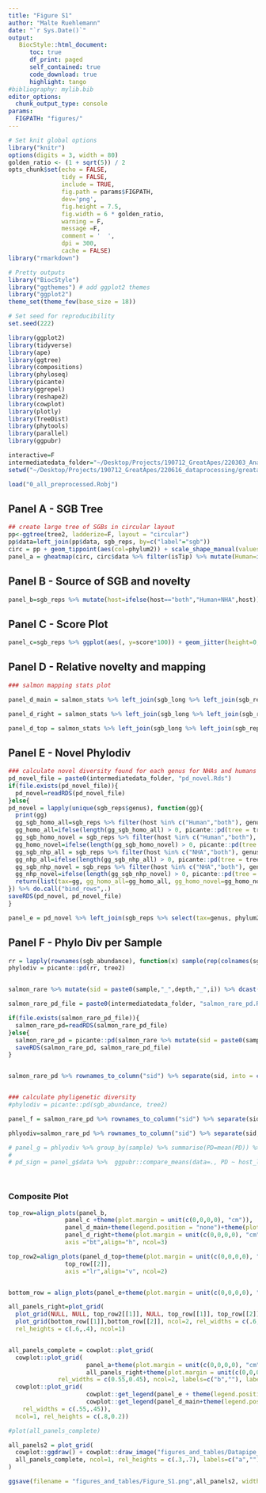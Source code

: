```yaml
---
title: "Figure S1"
author: "Malte Ruehlemann"
date: "`r Sys.Date()`"
output:
   BiocStyle::html_document:
      toc: true
      df_print: paged
      self_contained: true
      code_download: true
      highlight: tango
#bibliography: mylib.bib
editor_options:
  chunk_output_type: console
params:
  FIGPATH: "figures/"
---
```


<style type="text/css">
.main-container {
  max-width: 1800px;
  margin-left: auto;
  margin-right: auto;
}
</style>

```r
# Set knit global options
library("knitr")
options(digits = 3, width = 80)
golden_ratio <- (1 + sqrt(5)) / 2
opts_chunk$set(echo = FALSE,
               tidy = FALSE,
               include = TRUE,
               fig.path = params$FIGPATH,
               dev='png',
               fig.height = 7.5,
               fig.width = 6 * golden_ratio,
               warning = F,
               message =F, 
               comment = '  ',
               dpi = 300,
               cache = FALSE)
library("rmarkdown")

# Pretty outputs
library("BiocStyle")
library("ggthemes") # add ggplot2 themes
library("ggplot2")
theme_set(theme_few(base_size = 18))

# Set seed for reproducibility
set.seed(222)
```

```r
library(ggplot2)
library(tidyverse)
library(ape)
library(ggtree)
library(compositions)
library(phyloseq)
library(picante)
library(ggrepel)
library(reshape2)
library(cowplot)
library(plotly)
library(TreeDist)
library(phytools)
library(parallel)
library(ggpubr)

interactive=F
intermediatedata_folder="~/Desktop/Projects/190712_GreatApes/220303_Analysis_New/intermediate_data/"
setwd("~/Desktop/Projects/190712_GreatApes/220616_dataprocessing/greatapes_mgx_scripts/r_analysis_and_plots//")

load("0_all_preprocessed.Robj")
```

## Panel A - SGB Tree

```r
## create large tree of SGBs in circular layout
pp<-ggtree(tree2, ladderize=F, layout = "circular")
pp$data=left_join(pp$data, sgb_reps, by=c("label"="sgb"))
circ = pp + geom_tippoint(aes(col=phylum2)) + scale_shape_manual(values=c(0,1,2,15,16,17)) + scale_color_manual(values=phylumcols_df$col,breaks=phylumcols_df$phylum)
panel_a = gheatmap(circ, circ$data %>% filter(isTip) %>% mutate(Human=ifelse(symbol %in% c("TRUEHuman","TRUEboth"),phylum2,"ZZ"),NHA=ifelse(symbol %in% c("TRUENHA","TRUEboth"),phylum2,"ZZ")) %>% select(label, Human, NHA) %>% column_to_rownames("label"), offset=0, width=.2, colnames_angle=90, colnames_offset_y = .25)  + scale_fill_manual(values=c(phylumcols_df$col,"white"), breaks=c(phylumcols_df$phylum,"ZZ")) + theme(legend.position = "none")+theme(plot.margin = unit(c(0,0,0,0), "cm"))
```

## Panel B - Source of SGB and novelty

```r
panel_b=sgb_reps %>% mutate(host=ifelse(host=="both","Human+NHA",host)) %>% ggplot(aes(x=host, fill=novel)) + geom_bar() + scale_fill_manual(values=c("grey","#33A02C")) + ylab("Number of SGBs") + theme(legend.position = "none") + theme(axis.text.x = element_text(angle=45, hjust=1)) + xlab("") + scale_y_continuous(breaks=c(0,250,500,750,1000,1250), limits=c(0,1500), expand=c(0,0))
```


## Panel C - Score Plot

```r
panel_c=sgb_reps %>% ggplot(aes(, y=score*100)) + geom_jitter(height=0, width=0.25, aes(x=as.numeric(as.factor(phylum2)), shape=novel, col=phylum2), size=1)  + geom_point(data = . %>% group_by(phylum2,novel) %>% summarize(score=median(score)), aes(x=as.numeric(as.factor(phylum2)), shape=novel), size=2) + scale_y_continuous(limits=c(0,100), expand=c(0,0))+ xlab("Phylum") + scale_shape_manual(values=c(21,16)) + ylab("SGB Score (%)") + scale_color_manual(values=phylumcols_df$col, breaks=phylumcols_df$phylum) + theme(legend.position = "none", axis.text.x = element_blank(), axis.ticks.x=element_blank())

```

## Panel D - Relative novelty and mapping

```r
### salmon mapping stats plot

panel_d_main = salmon_stats %>% left_join(sgb_long %>% left_join(sgb_reps %>% select(variable=sgb, novel)) %>% filter(novel) %>% group_by(sample) %>% summarize(rel_novel=sum(value)/10000)) %>% left_join(sample_meta) %>% ggplot(aes(y=mapped_rel, x=rel_novel, col=host_long)) + geom_point(size=3) + scale_color_manual(values=colset$col, breaks=colset$host_long) + scale_y_continuous(breaks = c(0:10)*10, limits=c(0,100), expand=c(0,0)) + scale_x_continuous(breaks = c(0:10)*10, limits=c(0,100), expand=c(0,0)) + xlab("Rel. Abundance in Novel SGBs (%)") + ylab("Mapped to SGBs (%)") 

panel_d_right = salmon_stats %>% left_join(sgb_long %>% left_join(sgb_reps %>% select(variable=sgb, novel)) %>% filter(novel) %>% group_by(sample) %>% summarize(rel_novel=sum(value)/10000)) %>% left_join(sample_meta) %>% ggplot(aes(y=mapped_rel, fill=host_long)) + geom_boxplot() + scale_y_continuous(breaks = c(0:10)*10, limits=c(0,100), expand=c(0,0)) + theme_nothing() + scale_fill_manual(values=colset$col, breaks=colset$host_long) + scale_x_discrete(expand=c(0,0)) + ylab("")

panel_d_top = salmon_stats %>% left_join(sgb_long %>% left_join(sgb_reps %>% select(variable=sgb, novel)) %>% filter(novel) %>% group_by(sample) %>% summarize(rel_novel=sum(value)/10000)) %>% left_join(sample_meta) %>% ggplot(aes(x=rel_novel, fill=host_long)) + geom_boxplot() + scale_x_continuous(breaks = c(0:10)*10, limits=c(0,100), expand=c(0,0)) + theme_nothing() + scale_fill_manual(values=colset$col, breaks=colset$host_long) + scale_y_discrete(expand=c(0,0)) + xlab("")
```


## Panel E - Novel Phylodiv

```r
### calculate novel diversity found for each genus for NHAs and humans
pd_novel_file = paste0(intermediatedata_folder, "pd_novel.Rds")
if(file.exists(pd_novel_file)){
  pd_novel=readRDS(pd_novel_file)
}else{
pd_novel = lapply(unique(sgb_reps$genus), function(gg){
  print(gg)
  gg_sgb_homo_all=sgb_reps %>% filter(host %in% c("Human","both"), genus==gg) %>% pull(sgb)
  gg_homo_all=ifelse(length(gg_sgb_homo_all) > 0, picante::pd(tree = tree2 %>% keep.tip(gg_sgb_homo_all), samp=sgb_per_host["All",])$PD, 0)
  gg_sgb_homo_novel = sgb_reps %>% filter(host %in% c("Human","both"), genus==gg, novel==T) %>% pull(sgb)
  gg_homo_novel=ifelse(length(gg_sgb_homo_novel) > 0, picante::pd(tree = tree2 %>% keep.tip(gg_sgb_homo_novel), samp=sgb_per_host["All",])$PD,0)
  gg_sgb_nhp_all = sgb_reps %>% filter(host %in% c("NHA","both"), genus==gg) %>% pull(sgb)
  gg_nhp_all=ifelse(length(gg_sgb_nhp_all) > 0, picante::pd(tree = tree2 %>% keep.tip(gg_sgb_nhp_all), samp=sgb_per_host["All",])$PD, 0)
  gg_sgb_nhp_novel = sgb_reps %>% filter(host %in% c("NHA","both"), genus==gg, novel==T) %>% pull(sgb)
  gg_nhp_novel=ifelse(length(gg_sgb_nhp_novel) > 0, picante::pd(tree = tree2 %>% keep.tip(gg_sgb_nhp_novel), samp=sgb_per_host["All",])$PD, 0)
  return(list(tax=gg, gg_homo_all=gg_homo_all, gg_homo_novel=gg_homo_novel, gg_nhp_all=gg_nhp_all, gg_nhp_novel=gg_nhp_novel))
}) %>% do.call("bind_rows",.)
saveRDS(pd_novel, pd_novel_file)
}

panel_e = pd_novel %>% left_join(sgb_reps %>% select(tax=genus, phylum2) %>% distinct) %>% mutate(nhp_rel_new = ifelse(gg_nhp_all>0, ((gg_nhp_novel+0.1)/(gg_nhp_all-gg_nhp_novel+0.1)),0), homo_rel_new = ifelse(gg_homo_all>0, ((gg_homo_novel+0.1)/(gg_homo_all-gg_homo_novel+0.1)),0)) %>% select(tax, phylum2, NHA = gg_nhp_novel, Homo = gg_homo_novel) %>% reshape2::melt() %>%  ggplot(aes(x=phylum2, y=value, label=tax)) + geom_boxplot(aes(group=phylum2), outlier.color = "white") + geom_jitter(aes(col=phylum2), width=.2) + scale_color_manual(values=phylumcols_df$col, breaks=phylumcols_df$phylum) + theme(legend.position = "none") + ylab("Novel PhyloDiv") + xlab("Phylum") + theme(axis.text.x = element_blank(), axis.ticks = element_blank()) + facet_wrap(~variable)
```


## Panel F - Phylo Div per Sample

```r
rr = lapply(rownames(sgb_abundance), function(x) sample(rep(colnames(sgb_abundance), times=as.vector(sgb_abundance[x,])), replace = F, size = 1000) %>% data.frame(sgb=.) %>% group_by(sgb) %>% summarize(n=n()) %>% data.frame(., sample=x) %>% select(sgb=1, count=2, sample)) %>% do.call("bind_rows",.) %>% reshape2::dcast(sample ~ sgb,fill=0, value.var="count", data=.) %>% column_to_rownames("sample")
phylodiv = picante::pd(rr, tree2)


salmon_rare %>% mutate(sid = paste0(sample,"_",depth,"_",i)) %>% dcast(sid ~ bin, value.var="tpm", fill=0) %>% column_to_rownames("sid") %>% vegan::diversity() %>% data.frame(shannon=.) %>% rownames_to_column("sid") %>% separate(sid, into = c("sample","depth","i"), sep="_") %>% left_join(sample_meta) %>% ggplot(aes(x=as.numeric(depth), y=shannon, group=host_long, col=host_long)) + geom_point() + geom_line(data = . %>% group_by(host_long, depth) %>% summarise(shannon=mean(shannon))) + scale_x_log10() + scale_color_manual(values=c(colset$col), breaks=c(colset$host_long)) + ylab("Shannon Diversity") + scale_y_continuous(limits=c(0,6),expand=c(0,0))

salmon_rare_pd_file = paste0(intermediatedata_folder, "salmon_rare_pd.Rds")

if(file.exists(salmon_rare_pd_file)){
  salmon_rare_pd=readRDS(salmon_rare_pd_file)
}else{
  salmon_rare_pd = picante::pd(salmon_rare %>% mutate(sid = paste0(sample,"_",depth,"_",i)) %>% dcast(sid ~ bin, value.var="tpm", fill=0) %>% column_to_rownames("sid"), tree = tree2, include.root = T)
  saveRDS(salmon_rare_pd, salmon_rare_pd_file)
}


salmon_rare_pd %>% rownames_to_column("sid") %>% separate(sid, into = c("sample","depth","i"), sep="_") %>% left_join(sample_meta) %>% ggplot(aes(x=as.numeric(depth), y=PD, group=host_long, col=host_long)) + geom_jitter(width=.05) + geom_line(data = . %>% group_by(host_long, depth) %>% summarise(PD=mean(PD))) + scale_x_log10() + scale_color_manual(values=c(colset$col), breaks=c(colset$host_long))


### calculate phyligenetic diversity
#phylodiv = picante::pd(sgb_abundance, tree2)

panel_f = salmon_rare_pd %>% rownames_to_column("sid") %>% separate(sid, into = c("sample","depth","i"), sep="_") %>% mutate(depth=as.numeric(depth)) %>% left_join(sample_meta) %>% ggplot(aes(x=depth, y=PD, group=host_long, col=host_long)) + geom_jitter(width=.05, alpha=0.5) + geom_line(data = . %>% group_by(host_long, depth) %>% summarise(PD=mean(PD)), size=1.5) + scale_x_log10() + scale_color_manual(values=c(colset$col), breaks=c(colset$host_long)) + theme(legend.position = "none") + xlab("Rarefaction Depth") + ylab("Phylogenetic Diversity")

phlyodiv=salmon_rare_pd %>% rownames_to_column("sid") %>% separate(sid, into = c("sample","depth","i"), sep="_") %>% mutate(depth=as.numeric(depth)) %>% filter(depth==1000000)

# panel_g = phlyodiv %>% group_by(sample) %>% summarise(PD=mean(PD)) %>% left_join(sample_meta)  %>% ggplot(aes(x=host_long, y=PD, fill=host_long)) + geom_boxplot(outlier.shape = NA) + geom_jitter(width=.1, size=1, shape=21) + theme(axis.text.x = element_text(angle=45, hjust=1)) + scale_fill_manual(values=colset$col, breaks=colset$host_long) + scale_y_continuous(limits=c(0,100), expand=c(0,0)) + theme(legend.position = "none", axis.text.x = element_blank(), axis.ticks.x=element_blank()) + ylab("PhyloDiv @ 1 Mio Reads") + xlab("Host") #+ ggpubr::stat_compare_means(comparisons = combn(colset$host_long, 2, simplify = F), hide.ns = T)
# 
# pd_sign = panel_g$data %>%  ggpubr::compare_means(data=., PD ~ host_long)




```

### Composite Plot

```r

top_row=align_plots(panel_b,
                panel_c +theme(plot.margin = unit(c(0,0,0,0), "cm")),
                panel_d_main+theme(legend.position = "none")+theme(plot.margin = unit(c(0,0,0,0), "cm")),
                panel_d_right+theme(plot.margin = unit(c(0,0,0,0), "cm")),
                axis ="bt",align="h", ncol=3)

top_row2=align_plots(panel_d_top+theme(plot.margin = unit(c(0,0,0,0), "cm")),
                top_row[[2]],
                axis ="lr",align="v", ncol=2)


bottom_row = align_plots(panel_e+theme(plot.margin = unit(c(0,0,0,0), "cm")),panel_f+theme(plot.margin = unit(c(0,0.25,0,0), "cm")), axis ="bt",align="h")

all_panels_right=plot_grid(
  plot_grid(NULL, NULL, top_row2[[1]], NULL, top_row[[1]], top_row[[2]],top_row[[3]], top_row[[4]],  rel_widths = c(0.25,.25, 0.4, 0.1), rel_heights = c(.1,.7), ncol=4,labels=c("c","d","e",""), label_size = 20),
  plot_grid(bottom_row[[1]],bottom_row[[2]], ncol=2, rel_widths = c(.6,.4),labels=c("f","g"), label_size = 20),
  rel_heights = c(.6,.4), ncol=1)                     


all_panels_complete = cowplot::plot_grid(
  cowplot::plot_grid(
                      panel_a+theme(plot.margin = unit(c(0,0,0,0), "cm")), 
                      all_panels_right+theme(plot.margin = unit(c(0,0,0,0), "cm")), 
              rel_widths = c(0.55,0.45), ncol=2, labels=c("b",""), label_size = 20),
  cowplot::plot_grid(
                      cowplot::get_legend(panel_e + theme(legend.position = "right") + guides(color=guide_legend(ncol=3, override.aes = list(size = 5), title = "Phylum", label.theme = element_text(size=17)))), 
                      cowplot::get_legend(panel_d_main+theme(legend.position = "right") + guides(color=guide_legend(ncol=2, title="Host", label.theme = element_text(size=17)))), 
    rel_widths = c(.55,.45)),
  ncol=1, rel_heights = c(.8,0.2))

#plot(all_panels_complete)

all_panels2 = plot_grid(
  cowplot::ggdraw() + cowplot::draw_image("figures_and_tables/Datapipe_cropped.png.png"),
  all_panels_complete, ncol=1, rel_heights = c(.3,.7), labels=c("a","")
)

ggsave(filename = "figures_and_tables/Figure_S1.png",all_panels2, width = 20, height=15, bg="white")

```
